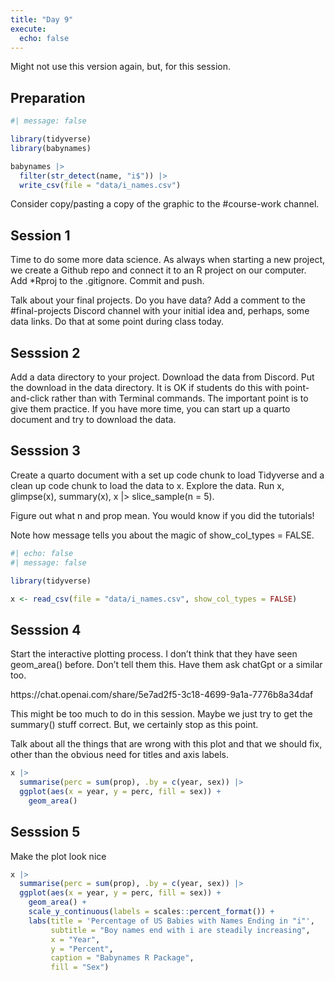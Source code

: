 ```yaml
---
title: "Day 9"
execute: 
  echo: false
---
```


Might not use this version again, but, for this session.

## Preparation

```r
#| message: false

library(tidyverse)
library(babynames)

babynames |> 
  filter(str_detect(name, "i$")) |> 
  write_csv(file = "data/i_names.csv")

```

Consider copy/pasting a copy of the graphic to the #course-work channel.


## Session 1

Time to do some more data science. As always when starting a new project, we create a Github repo and connect it to an R project on our computer. Add *Rproj to the .gitignore. Commit and push. 

Talk about your final projects. Do you have data? Add a comment to the #final-projects Discord channel with your initial idea and, perhaps, some data links. Do that at some point during class today.

## Sesssion 2

Add a data directory to your project. Download the data from Discord. Put the download in the data directory. It is OK if students do this with point-and-click rather than with Terminal commands. The important point is to give them practice. If you have more time, you can start up a quarto document and try to download the data.

## Sesssion 3

Create a quarto document with a set up code chunk to load Tidyverse and a clean up code chunk to load the data to x. Explore the data. Run x, glimpse(x), summary(x), x |> slice_sample(n = 5).

Figure out what n and prop mean. You would know if you did the tutorials!

Note how message tells you about the magic of show_col_types = FALSE.

```r
#| echo: false
#| message: false

library(tidyverse)
```

```r
x <- read_csv(file = "data/i_names.csv", show_col_types = FALSE)
```

## Sesssion 4

Start the interactive plotting process. I don't think that they have seen geom_area() before. Don't tell them this. Have them ask chatGpt or a similar too.

https://chat.openai.com/share/5e7ad2f5-3c18-4699-9a1a-7776b8a34daf

This might be too much to do in this session. Maybe we just try to get the summary() stuff correct. But, we certainly stop as this point.

Talk about all the things that are wrong with this plot and that we should fix, other than the obvious need for titles and axis labels.

```r
x |> 
  summarise(perc = sum(prop), .by = c(year, sex)) |> 
  ggplot(aes(x = year, y = perc, fill = sex)) +
    geom_area()
```


## Sesssion 5

Make the plot look nice

```r
x |> 
  summarise(perc = sum(prop), .by = c(year, sex)) |> 
  ggplot(aes(x = year, y = perc, fill = sex)) +
    geom_area() +
    scale_y_continuous(labels = scales::percent_format()) +
    labs(title = 'Percentage of US Babies with Names Ending in "i"',
         subtitle = "Boy names end with i are steadily increasing",
         x = "Year",
         y = "Percent",
         caption = "Babynames R Package",
         fill = "Sex") 
  
```







